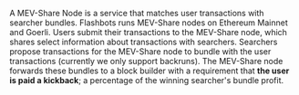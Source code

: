 A MEV-Share Node is a service that matches user transactions with searcher bundles. Flashbots runs MEV-Share nodes on Ethereum Mainnet and Goerli. Users submit their transactions to the MEV-Share node, which shares select information about transactions with searchers. Searchers propose transactions for the MEV-Share node to bundle with the user transactions (currently we only support backruns). The MEV-Share node forwards these bundles to a block builder with a requirement that **the user is paid a kickback**; a percentage of the winning searcher's bundle profit.